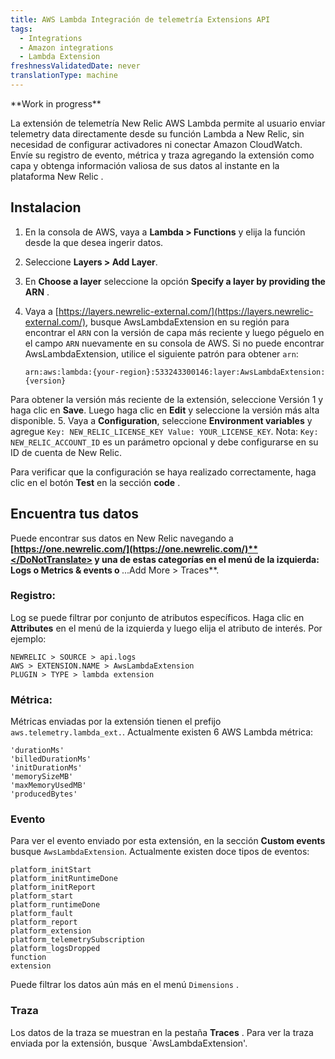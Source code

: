 ```yaml
---
title: AWS Lambda Integración de telemetría Extensions API
tags:
  - Integrations
  - Amazon integrations
  - Lambda Extension
freshnessValidatedDate: never
translationType: machine
---
```


<DoNotTranslate>
  **Work in progress**
</DoNotTranslate>

La extensión de telemetría New Relic AWS Lambda permite al usuario enviar telemetry data directamente desde su función Lambda a New Relic, sin necesidad de configurar activadores ni conectar Amazon CloudWatch. Envíe su registro de evento, métrica y traza agregando la extensión como capa y obtenga información valiosa de sus datos al instante en la plataforma New Relic .

## Instalacion

1. En la consola de AWS, vaya a <DoNotTranslate>**Lambda > Functions**</DoNotTranslate> y elija la función desde la que desea ingerir datos.

2. Seleccione <DoNotTranslate>**Layers > Add Layer**</DoNotTranslate>.

3. En <DoNotTranslate>**Choose a layer**</DoNotTranslate> seleccione la opción <DoNotTranslate>**Specify a layer by providing the ARN**</DoNotTranslate> .

4. Vaya a [https://layers.newrelic-external.com/](https://layers.newrelic-external.com/), busque AwsLambdaExtension en su región para encontrar el `ARN` con la versión de capa más reciente y luego péguelo en el campo `ARN` nuevamente en su consola de AWS. Si no puede encontrar AwsLambdaExtension, utilice el siguiente patrón para obtener `arn`:

   `arn:aws:lambda:{your-region}:533243300146:layer:AwsLambdaExtension:{version}`

Para obtener la versión más reciente de la extensión, seleccione Versión 1 y haga clic en <DoNotTranslate>**Save**</DoNotTranslate>. Luego haga clic en <DoNotTranslate>**Edit**</DoNotTranslate> y seleccione la versión más alta disponible. 5. Vaya a <DoNotTranslate>**Configuration**</DoNotTranslate>, seleccione <DoNotTranslate>**Environment variables**</DoNotTranslate> y agregue `Key: NEW_RELIC_LICENSE_KEY Value: YOUR_LICENSE_KEY`. Nota: `Key: NEW_RELIC_ACCOUNT_ID` es un parámetro opcional y debe configurarse en su ID de cuenta de New Relic.

Para verificar que la configuración se haya realizado correctamente, haga clic en el botón <DoNotTranslate>**Test**</DoNotTranslate> en la sección <DoNotTranslate>**code**</DoNotTranslate> .

## Encuentra tus datos

Puede encontrar sus datos en New Relic navegando a <DoNotTranslate>**[https://one.newrelic.com/](https://one.newrelic.com/)**</DoNotTranslate> y una de estas categorías en el menú de la izquierda: <DoNotTranslate>**Logs**</DoNotTranslate> o <DoNotTranslate>**Metrics & events**</DoNotTranslate> o <DoNotTranslate>**...Add More > Traces**</DoNotTranslate>.

### Registro:

Log se puede filtrar por conjunto de atributos específicos. Haga clic en <DoNotTranslate>**Attributes**</DoNotTranslate> en el menú de la izquierda y luego elija el atributo de interés. Por ejemplo:

```
NEWRELIC > SOURCE > api.logs
AWS > EXTENSION.NAME > AwsLambdaExtension
PLUGIN > TYPE > lambda extension
```

### Métrica:

Métricas enviadas por la extensión tienen el prefijo `aws.telemetry.lambda_ext.`. Actualmente existen 6 AWS Lambda métrica:

```
'durationMs'
'billedDurationMs'
'initDurationMs'
'memorySizeMB'
'maxMemoryUsedMB'
'producedBytes'
```

### Evento

Para ver el evento enviado por esta extensión, en la sección <DoNotTranslate>**Custom events**</DoNotTranslate> busque `AwsLambdaExtension`. Actualmente existen doce tipos de eventos:

```
platform_initStart
platform_initRuntimeDone
platform_initReport
platform_start
platform_runtimeDone
platform_fault
platform_report
platform_extension
platform_telemetrySubscription
platform_logsDropped
function
extension
```

Puede filtrar los datos aún más en el menú `Dimensions` .

### Traza

Los datos de la traza se muestran en la pestaña <DoNotTranslate>**Traces**</DoNotTranslate> . Para ver la traza enviada por la extensión, busque \`AwsLambdaExtension'.